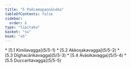 ```yaml
---
title: "5 Pañcamapaṇṇāsaka"
tableOfContents: false
sidebar:
  order: 6
type: "tipitaka"
basket: "su"
book: "a5"
---
```



<DynamicBreadcrumb />



<TableOfContents book="a5" section="5">
* [5.1 Kimilavagga](5/5-1)
* [5.2 Akkosakavagga](5/5-2)
* [5.3 Dīghacārikavagga](5/5-3)
* [5.4 Āvāsikavagga](5/5-4)
* [5.5 Duccaritavagga](5/5-5)
</TableOfContents>
